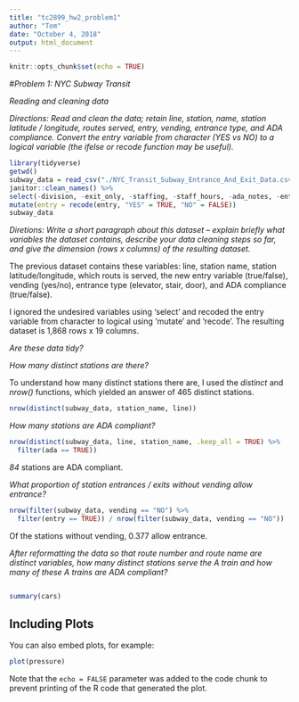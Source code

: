 ```yaml
---
title: "tc2899_hw2_problem1"
author: "Tom"
date: "October 4, 2018"
output: html_document
---
```


```r
knitr::opts_chunk$set(echo = TRUE)
```

#_Problem 1: NYC Subway Transit_

*Reading and cleaning data*

*Directions: Read and clean the data; retain line, station, name, station latitude / longitude, routes served, entry, vending, entrance type, and ADA compliance. Convert the entry variable from character (YES vs NO) to a logical variable (the ifelse or recode function may be useful).*

```r
library(tidyverse)
getwd()
subway_data = read_csv("./NYC_Transit_Subway_Entrance_And_Exit_Data.csv") %>%
janitor::clean_names() %>%
select(-division, -exit_only, -staffing, -staff_hours, -ada_notes, -entrance_location, -entrance_longitude, -entrance_latitude, -station_location, -corner, -east_west_street, -north_south_street, -free_crossover) %>%
mutate(entry = recode(entry, "YES" = TRUE, "NO" = FALSE))
subway_data
```

*Diretions: Write a short paragraph about this dataset – explain briefly what variables the dataset contains, describe your data cleaning steps so far, and give the dimension (rows x columns) of the resulting dataset.* 

The previous dataset contains these variables: line, station name, station latitude/longitude, which routs is served, the new entry variable (true/false), vending (yes/no), entrance type (elevator, stair, door), and ADA compliance (true/false). 

I ignored the undesired variables using 'select' and recoded the entry variable from character to logical using 'mutate' and 'recode'. The resulting dataset is 1,868 rows x 19 columns. 

*Are these data tidy?*

*How many distinct stations are there?*

To understand how many distinct stations there are, I used the _distinct_ and _nrow()_ functions, which yielded an answer of 465 distinct stations.  

```r
nrow(distinct(subway_data, station_name, line))
```

*How many stations are ADA compliant?*
```r

nrow(distinct(subway_data, line, station_name, .keep_all = TRUE) %>% 
  filter(ada == TRUE))

```
  _84_ stations are ADA compliant. 
  
*What proportion of station entrances / exits without vending allow entrance?*

```r

nrow(filter(subway_data, vending == "NO") %>% 
  filter(entry == TRUE)) / nrow(filter(subway_data, vending == "NO"))

```

Of the stations without vending, 0.377 allow entrance. 

*After reformatting the data so that route number and route name are distinct variables, how many distinct stations serve the A train and how many of these A trains are ADA compliant?*
```r
```


```r
summary(cars)
```

## Including Plots

You can also embed plots, for example:

```r
plot(pressure)
```

Note that the `echo = FALSE` parameter was added to the code chunk to prevent printing of the R code that generated the plot.
